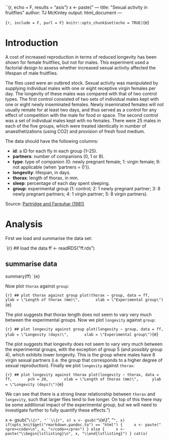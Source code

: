 ``{r, echo = F, results = "asis"}
x <- paste("
---
title: \"Sexual activity in fruitflies\"
author: TJ McKinley
output: html_document
---

`{r, include = F, purl = F}
knitr::opts_chunk$set(echo = TRUE)
`{e}

# Introduction

A cost of increased reproduction in terms of reduced longevity has been shown for female fruitflies, but not for males. This experiment used a factorial design to assess whether increased sexual activity affected the lifespan of male fruitflies.

The flies used were an outbred stock. Sexual activity was manipulated by supplying individual males with one or eight receptive virgin females per day. The longevity of these males was compared with that of two control types. The first control consisted of two sets of individual males kept with one or eight newly inseminated females. Newly inseminated females will not usually remate for at least two days, and thus served as a control for any effect of competition with the male for food or space. The second control was a set of individual males kept with no females. There were 25 males in each of the five groups, which were treated identically in number of anaesthetizations (using CO2) and provision of fresh food medium.

The data should have the following columns:

* **id**: a ID for each fly in each group (1--25).
* **partners**: number of companions (0, 1 or 8).
* **type**: type of companion (0: newly pregnant female; 1: virgin female; 9: not applicable (when 'partners = 0')).
* **longevity**: lifespan, in days.
* **thorax**: length of thorax, in mm.
* **sleep**: percentage of each day spent sleeping.
* **group**: experimental group (1: control; 2: 1 newly pregnant partner; 3: 8 newly pregnant partners; 4: 1 virgin partner; 5: 8 virgin partners).

Source: [Partridge and Farquhar (1981)](http://www.annualreviews.org/doi/pdf/10.1146/annurev.pu.04.050183.001103)

# Analysis

First we load and summarise the data set:

`{r}
## load the data
ff <- readRDS(\"ff.rds\")

## summarise data
summary(ff)
`{e}

Now plot `thorax` against `group`: 

`{r}
## plot thorax against group
plot(thorax ~ group, data = ff, 
     ylab = \"Length of thorax (mm)\", 
     xlab = \"Experimental group\")
`{e}

The plot suggests that thorax length does not seem to vary very much between the experimental groups. Now we plot `longevity` against `group`:

`{r}
## plot longevity against group
plot(longevity ~ group, data = ff,
     ylab = \"Longevity (days)\", 
     xlab = \"Experimental group\")
`{e}

The plot suggests that longevity does not seem to vary very much between the experimental groups, with the exception of group 5 (and possibly group 4), which exhibits lower longevity. This is the group where males have 8 virgin sexual partners (i.e. the group that corresponds to a higher degree of sexual reproduction). Finally we plot `longevity` against `thorax`:

`{r}
## plot longevity against thorax
plot(longevity ~ thorax, data = ff, 
     pch = 20, 
     xlab = \"Length of thorax (mm)\",
     ylab = \"Longevity (days)\")
`{e}

We can see that there is a strong linear relationship between `thorax` and `longevity`, such that larger flies tend to live longer. On top of this there may be some additional impact of the experimental group, but we will need to investigate further to fully quantify these effects.")

x <- gsub("`\\{r", "``\\{r", x)
x <- gsub("`\\{e\\}", "``", x)
if(opts_knit$get("rmarkdown.pandoc.to") == "html") {
    x <- paste("<pre><code>\n", x, "</code></pre>")
} else {
    x <- paste("\\begin{lstlisting}\n", x, "\\end{lstlisting}")
}
cat(x)
``
